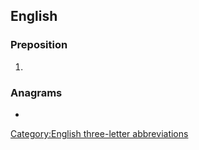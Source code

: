 {{also|aka|Aka|åka|AKA|A.K.A.|akā|āķa|a/k/a|a.k.a.}}
==English==

===Preposition===
{{head|en|preposition}}

# {{alternative spelling of|AKA|lang=en}}

===Anagrams===
* {{anagrams|en|a=aak|aak}}

[[Category:English three-letter abbreviations]]